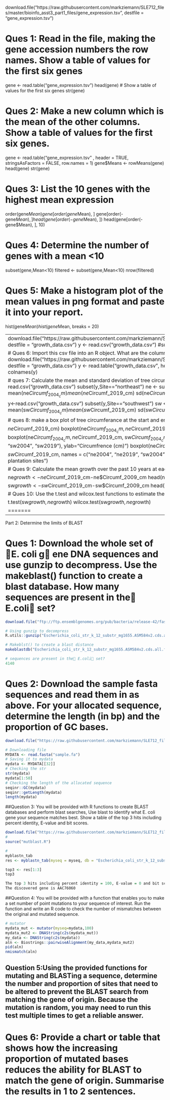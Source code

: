 download.file("https://raw.githubusercontent.com/markziemann/SLE712_files/master/bioinfo_asst3_part1_files/gene_expression.tsv", destfile = "gene_expression.tsv")

# Ques 1: Read in the file, making the gene accession numbers the row names. Show a table of values for the first six genes
gene <- read.table("gene_expression.tsv")
head(gene) # Show a table of values for the first six genes
str(gene)

# Ques 2: Make a new column which is the mean of the other columns. Show a table of values for the first six genes.

gene <- read.table("gene_expression.tsv" , header = TRUE, stringsAsFactors = FALSE, row.names = 1)
gene$Means <- rowMeans(gene)
head(gene)
str(gene)


# Ques 3: List the 10 genes with the highest mean expression
order(gene$Mean)
gene[order(gene$Mean), ]
gene[order(-gene$Mean), ]
head(gene[order(-gene$Mean), ])
head(gene[order(-gene$Mean), ], 10)

# Ques 4: Determine the number of genes with a mean <10
subset(gene,Mean<10)
filtered <- subset(gene,Mean<10)
nrow(filtered)

# Ques 5: Make a histogram plot of the mean values in png format and paste it into your report.
hist(gene$Mean)
hist(gene$Mean, breaks = 20)

---------------------------------------------------------------------------------------------------------------------------------
download.file("https://raw.githubusercontent.com/markziemann/SLE712_files/master/bioinfo_asst3_part1_files/growth_data.csv", destfile = "growth_data.csv")
y <- read.csv("growth_data.csv")
#subset(y,Site=="northeast")
head(y)
str(y)

# Ques 6: Import this csv file into an R object. What are the column names?
download.file("https://raw.githubusercontent.com/markziemann/SLE712_files/master/bioinfo_asst3_part1_files/growth_data.csv", destfile = "growth_data.csv")
y <- read.table("growth_data.csv", header = TRUE, stringsAsFactors = FALSE)
head(y)
str(y)
ncol(y)
colnames(y)

# ques 7: Calculate the mean and standard deviation of tree circumferance at the start and end of the study at both sides.
y<-read.csv("growth_data.csv")
subset(y,Site=="northeast")
ne <- subset(y,Site=="northeast")
head(ne)
tail(ne)
str(ne)
mean(ne$Circumf_2004_cm)
mean(ne$Circumf_2019_cm)
sd(ne$Circumf_2004_cm)
sd(ne$Circumf_2019_cm)

y<-read.csv("growth_data.csv")
subset(y,Site=="southwest")
sw <- subset(y,Site=="southwest")
head(sw)
tail(sw)
str(sw)
mean(sw$Circumf_2004_cm)
mean(sw$Circumf_2019_cm)
sd(sw$Circumf_2004_cm)
sd(sw$Circumf_2019_cm)

# ques 8: make a box plot of tree circumferance at the start and end of the study of both sides.
boxplot(ne$Circumf_2004_cm, ne$Circumf_2019_cm)
boxplot(ne$Circumf_2004_cm, ne$Circumf_2019_cm, sw$Circumf_2004_cm, sw$Circumf_2019_cm)
boxplot(ne$Circumf_2004_cm, ne$Circumf_2019_cm, sw$Circumf_2004_cm, sw$Circumf_2019_cm, names = c("ne2004", "ne2019", "sw2004", "sw2019"), ylab="Circumfrence (cm)")
boxplot(ne$Circumf_2004_cm, ne$Circumf_2019_cm, sw$Circumf_2004_cm, sw$Circumf_2019_cm, names = c("ne2004", "ne2019", "sw2004", "sw2019"), ylab="Circumfrence (cm)", main="Growth at two plantation sites")

# Ques 9: Calculate the mean growth over the past 10 years at each site.

ne$growth <-ne$Circumf_2019_cm-ne$Circumf_2009_cm
head(ne)

sw$growth <-sw$Circumf_2019_cm-sw$Circumf_2009_cm
head(sw)

# Ques 10: Use the t.test and wilcox.test functions to estimate the p-value that the 10 year growth is different at the two sites

t.test(sw$growth,ne$growth)
wilcox.test(sw$growth,ne$growth)

=======
--------------------------------------------------------------------------------------------------------------------------------
Part 2: Determine the limits of BLAST

# Ques 1: Download the whole set of E. coli g ene DNA sequences and use gunzip to decompress. Use the makeblast() function to create a blast database. How many sequences are present in the E.coli set?

```r
download.file("ftp://ftp.ensemblgenomes.org/pub/bacteria/release-42/fasta/bacteria_0_collection/escherichia_coli_str_k_12_substr_mg1655/cds/Escherichia_coli_str_k_12_substr_mg1655.ASM584v2.cds.all.fa.gz", destfile = "Escherichia_coli_str_k_12_substr_mg1655.ASM584v2.cds.all.fa.gz")

# Using gunzip to decompress 
R.utils::gunzip("Escherichia_coli_str_k_12_substr_mg1655.ASM584v2.cds.all.fa.gz", overwrite= TRUE)

# Makeblst() to create a blast distance
makeblastdb("Escherichia_coli_str_k_12_substr_mg1655.ASM584v2.cds.all.fa",dbtype = "nucl","-parse_seqids")

# sequences are present in the E.coli set?
4140
```

# Ques 2: Download the sample fasta sequences and read them in as above. For your allocated sequence, determine the length (in bp) and the proportion of GC bases.
```r
download.file("https://raw.githubusercontent.com/markziemann/SLE712_files/master/bioinfo_asst3_part2_files/sample.fa",destfile = "sample.fa")

# Downloading file
MYDATA <- read.fasta("sample.fa")
# Saving it to mydata
mydata <- MYDATA[[32]]
# Checking the str
str(mydata)
mydata[1:50]
# Checking the length of the allocated sequence
seqinr::GC(mydata)
seqinr::getLength(mydata)
length(mydata)
```
##Question 3: You will be provided with R functions to create BLAST databases and perform blast searches, Use blast to identify what E. coli gene your sequence matches best. Show a table of the top 3 hits including percent identity, E-value and bit scores.
```r
download.file("https://raw.githubusercontent.com/markziemann/SLE712_files/master/bioinfo_asst3_part2_files/mutblast_functions.R",destfile = "mutblast.R")
# 
source("mutblast.R")

#
myblastn_tab
res <- myblastn_tab(myseq = myseq, db = "Escherichia_coli_str_k_12_substr_mg1655.ASM584v2.cds.all.fa")

top3 <- res[1:3]
top3

The top 3 hits including percent identity = 100, E-value = 0 and bit scores = 756.
The discovered gene is AAC76060
```
##Question 4: You will be provided with a function that enables you to make a set number of point mutations to your sequence of interest. Run the function and write an R code to check the number of mismatches between the original and mutated sequence.
```r
# mutator
mydata_mut <- mutator(myseq=mydata,100)
mydata_mut2 <- DNAString(c2s(mydata_mut))
my_data <- DNAString(c2s(mydata))
aln <- Biostrings::pairwiseAlignment(my_data,mydata_mut2)
pid(aln)
nmismatch(aln)
```
## Question 5:Using the provided functions for mutating and BLASTing a sequence, determine the number and proportion of sites that need to be altered to prevent the BLAST search from matching the gene of origin. Because the mutation is random, you may need to run this test multiple times to get a reliable answer.



# Ques 6:  Provide a chart or table that shows how the increasing proportion of mutated bases reduces the ability for BLAST to match the gene of origin. Summarise the results in 1 to 2 sentences.



